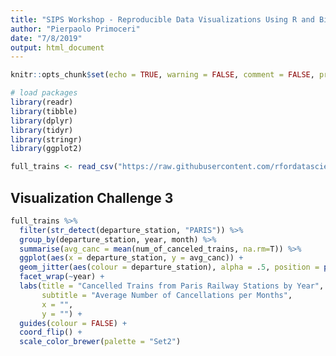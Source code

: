 ```yaml
---
title: "SIPS Workshop - Reproducible Data Visualizations Using R and Binder"
author: "Pierpaolo Primoceri"
date: "7/8/2019"
output: html_document
---
```


```r
knitr::opts_chunk$set(echo = TRUE, warning = FALSE, comment = FALSE, prompt = FALSE, message = FALSE)

# load packages
library(readr)
library(tibble)
library(dplyr)
library(tidyr)
library(stringr)
library(ggplot2)
```

```r
full_trains <- read_csv("https://raw.githubusercontent.com/rfordatascience/tidytuesday/master/data/2019/2019-02-26/full_trains.csv")
```

## Visualization Challenge 3
```r
full_trains %>%
  filter(str_detect(departure_station, "PARIS")) %>%
  group_by(departure_station, year, month) %>%
  summarise(avg_canc = mean(num_of_canceled_trains, na.rm=T)) %>%
  ggplot(aes(x = departure_station, y = avg_canc)) + 
  geom_jitter(aes(colour = departure_station), alpha = .5, position = position_jitter(0.05)) +
  facet_wrap(~year) +
  labs(title = "Cancelled Trains from Paris Railway Stations by Year",
       subtitle = "Average Number of Cancellations per Months",
       x = "",
       y = "") +
  guides(colour = FALSE) +
  coord_flip() + 
  scale_color_brewer(palette = "Set2")
```



